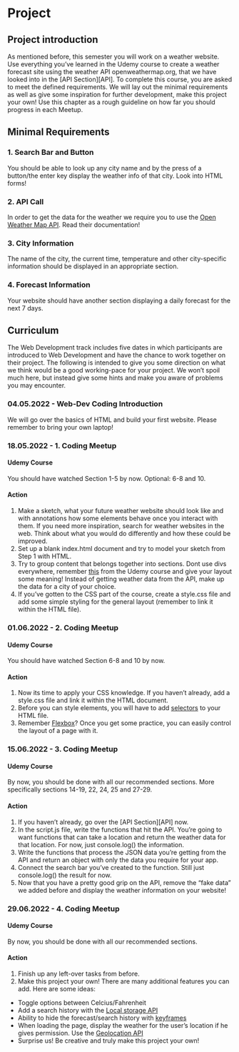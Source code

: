 # Project

## Project introduction
As mentioned before, this semester you will work on a weather website. Use everything you've learned in the Udemy course to create a weather forecast site using the weather API openweathermap.org, that we have looked into in the [API Section][API]. To complete this course, you are asked to meet the defined requirements. We will lay out the minimal requirements as well as give some inspiration for further development, make this project your own! Use this chapter as a rough guideline on how far you should progress in each Meetup. 

## Minimal Requirements

### 1. Search Bar and Button {-}
You should be able to look up any city name and by the press of a button/the enter key display the weather info of that city. Look into HTML forms!

### 2. API Call {-}
In order to get the data for the weather we require you to use the [Open Weather Map API](https://openweathermap.org/). Read their documentation!

### 3. City Information {-}
The name of the city, the current time, temperature and other city-specific information should be displayed in an appropriate section.

### 4. Forecast Information {-}
Your website should have another section displaying a daily forecast for the next 7 days. 

## Curriculum

The Web Development track includes five dates in which participants are introduced to Web Development and have the chance to work together on their project. The following is intended to give you some direction on what we think would be a good working-pace for your project. We won't spoil much here, but instead give some hints and make you aware of problems you may encounter.  


### 04.05.2022 - Web-Dev Coding Introduction {-}
We will go over the basics of HTML and build your first website. Please remember to bring your own laptop!

### 18.05.2022 - 1. Coding Meetup {-}

#### Udemy Course {-}
You should have watched Section 1-5 by now. Optional: 6-8 and 10.

#### Action {-}
1. Make a sketch, what your future weather website should look like and with annotations how some elements behave once you interact with them. If you need more inspiration, search for weather websites in the web. Think about what you would do differently and how these could be improved.  
2. Set up a blank index.html document and try to model your sketch from Step 1 with HTML.
3. Try to group content that belongs together into sections. Dont use divs everywhere, remember [this](https://www.udemy.com/course/the-web-developer-bootcamp/learn/lecture/21919368#overview) from the Udemy course and give your layout some meaning! Instead of getting weather data from the API, make up the data for a city of your choice. 
4. If you've gotten to the CSS part of the course, create a style.css file and add some simple styling for the general layout (remember to link it within the HTML file).

### 01.06.2022 - 2. Coding Meetup {-}

#### Udemy Course {-}
You should have watched Section 6-8 and 10 by now.

#### Action {-}
1. Now its time to apply your CSS knowledge. If you haven't already, add a style.css file and link it within the HTML document.
2. Before you can style elements, you will have to add [selectors](https://www.udemy.com/course/the-web-developer-bootcamp/learn/lecture/21917636#overview) to your HTML file.
3. Remember [Flexbox](https://www.udemy.com/course/the-web-developer-bootcamp/learn/lecture/21917734#overview)? Once you get some practice, you can easily control the layout of a page with it. 

### 15.06.2022 - 3. Coding Meetup {-}

#### Udemy Course {-}
By now, you should be done with all our recommended sections. More specifically sections 14-19, 22, 24, 25 and 27-29.

#### Action {-}
1. If you haven't already, go over the [API Section][API] now.
2. In the script.js file, write the functions that hit the API. You’re going to want functions that can take a location and return the weather data for that location. For now, just console.log() the information.
3. Write the functions that process the JSON data you’re getting from the API and return an object with only the data you require for your app.
4. Connect the search bar you've created to the function. Still just console.log() the result for now.
5. Now that you have a pretty good grip on the API, remove the "fake data" we added before and display the weather information on your website! 

### 29.06.2022 - 4. Coding Meetup {-}

#### Udemy Course {-}
By now, you should be done with all our recommended sections.

#### Action {-}
1. Finish up any left-over tasks from before.
2. Make this project your own! There are many additional features you can add. Here are some ideas:
- Toggle options between Celcius/Fahrenheit
- Add a search history with the [Local storage API](https://developer.mozilla.org/de/docs/Web/API/Window/localStorage)
- Ability to hide the forecast/search history with [keyframes](https://developer.mozilla.org/de/docs/Web/CSS/@keyframes)
- When loading the page, display the weather for the user's location if he gives permission. Use the [Geolocation API](https://developer.mozilla.org/de/docs/Web/API/Geolocation_API)
- Surprise us! Be creative and truly make this project your own!
